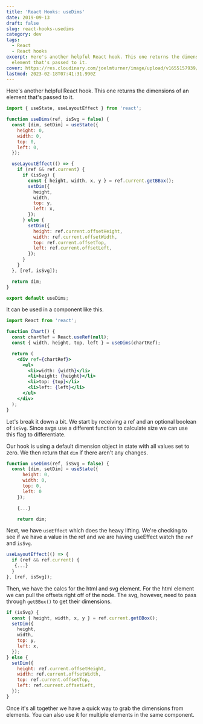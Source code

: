 ```yaml
---
title: 'React Hooks: useDims'
date: 2019-09-13
draft: false
slug: react-hooks-usedims
category: dev
tags:
  - React
  - React hooks
excerpt: Here's another helpful React hook. This one returns the dimensions of an
  element that's passed to it.
cover: https://res.cloudinary.com/joelmturner/image/upload/v1655157939/Posts/useDims
lastmod: 2023-02-18T07:41:31.990Z
---
```


Here's another helpful React hook. This one returns the dimensions of an element that's passed to it.

```js
import { useState, useLayoutEffect } from 'react';

function useDims(ref, isSvg = false) {
  const [dim, setDim] = useState({
    height: 0,
    width: 0,
    top: 0,
    left: 0,
  });

  useLayoutEffect(() => {
    if (ref && ref.current) {
      if (isSvg) {
        const { height, width, x, y } = ref.current.getBBox();
        setDim({
          height,
          width,
          top: y,
          left: x,
        });
      } else {
        setDim({
          height: ref.current.offsetHeight,
          width: ref.current.offsetWidth,
          top: ref.current.offsetTop,
          left: ref.current.offsetLeft,
        });
      }
    }
  }, [ref, isSvg]);

  return dim;
}

export default useDims;
```

It can be used in a component like this.

```jsx line=5
import React from 'react';

function Chart() {
  const chartRef = React.useRef(null);
  const { width, height, top, left } = useDims(chartRef);

  return (
    <div ref={chartRef}>
      <ul>
        <li>width: {width}</li>
        <li>height: {height}</li>
        <li>top: {top}</li>
        <li>left: {left}</li>
      </ul>
    </div>
  );
}
```

Let's break it down a bit. We start by receiving a ref and an optional boolean of `isSvg`. Since svgs use a different function to calculate size we can use this flag to differentiate.

Our hook is using a default dimension object in state with all values set to zero. We then return that `dim` if there aren't any changes.

```js line=2-7
function useDims(ref, isSvg = false) {
  const [dim, setDim] = useState({
      height: 0,
      width: 0,
      top: 0,
      left: 0
    });

    {...}

    return dim;
```

Next, we have `useEffect` which does the heavy lifting. We're checking to see if we have a value in the ref and we are having useEffect watch the `ref` and `isSvg`.

```js
useLayoutEffect(() => {
  if (ref && ref.current) {
   {...}
  }
}, [ref, isSvg]);
```

Then, we have the calcs for the html and svg element. For the html element we can pull the offsets right off of the node. The svg, however, need to pass through `getBBox()` to get their dimensions.

```js
if (isSvg) {
  const { height, width, x, y } = ref.current.getBBox();
  setDim({
    height,
    width,
    top: y,
    left: x,
  });
} else {
  setDim({
    height: ref.current.offsetHeight,
    width: ref.current.offsetWidth,
    top: ref.current.offsetTop,
    left: ref.current.offsetLeft,
  });
}
```

Once it's all together we have a quick way to grab the dimensions from elements. You can also use it for multiple elements in the same component.

